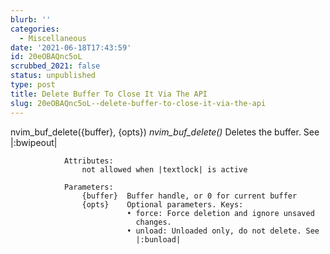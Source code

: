 ```yaml
---
blurb: ''
categories:
  - Miscellaneous
date: '2021-06-18T17:43:59'
id: 20eOBAQnc5oL
scrubbed_2021: false
status: unpublished
type: post
title: Delete Buffer To Close It Via The API
slug: 20eOBAQnc5oL--delete-buffer-to-close-it-via-the-api
---
```


nvim_buf_delete({buffer}, {opts})                          *nvim_buf_delete()*
                Deletes the buffer. See |:bwipeout|

                Attributes: 
                    not allowed when |textlock| is active

                Parameters: 
                    {buffer}  Buffer handle, or 0 for current buffer
                    {opts}    Optional parameters. Keys:
                              • force: Force deletion and ignore unsaved
                                changes.
                              • unload: Unloaded only, do not delete. See
                                |:bunload|
